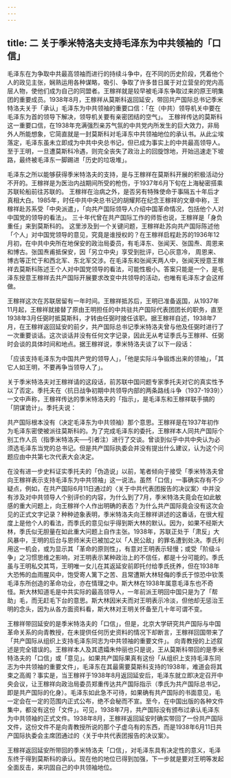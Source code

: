 ```yaml
---
---
---
```

title: 二  关于季米特洛夫支持毛泽东为中共领袖的「口信」
---

毛泽东在为争取中共最高领袖而进行的持续斗争中，在不同的历史阶段，凭着他个人的政见主张，娴熟运用各种谋略，吸引、争取了许多昔日属于对立营垒的党内高层人物，使他们成为自己的同盟者。王稼祥就是较早被毛泽东争取过来的原王明集团的重要成员。1938年8月，王稼祥从莫斯科返回延安，带回共产国际总书记季米特洛夫关于「承认」毛泽东为中共领袖的重要口信：「在（中共）领导机关中要在毛泽东为首的领导下解决，领导机关要有亲密团结的空气」。 王稼祥传达的莫斯科这一重要口信，在1938年充满强烈亲苏气氛的中共党内所发生的巨大效力，非局外人所能想象，它简直就是一封莫斯科对毛泽东中共领袖地位的承认书。从此尘埃落定，毛泽东虽未立即成为中共中央总书记，但已成为事实上的中共最高领导人。至于王明，一旦遭莫斯科冷遇，则完全丧失了政治上的回旋馀地，开始迅速走下坡路，最终被毛泽东一脚踢进「历史的垃圾堆」。

毛泽东之所以能够获得季米特洛夫的支持，是与王稼祥在莫斯科开展的积极活动分不开的。王稼祥是为医治内战期间所受的枪伤，于1937年6月下旬在上海秘密搭乘苏联轮船前往苏联的。  王稼祥在治病之外，是否另有特殊使命于事隔五十年后才真相大白。1985年，时任中共中央总书记的胡耀邦在纪念王稼祥的文章中称，王稼祥赴苏系受「中央派遣」，「向共产国际领导人介绍中国革命情况，包括他个人对中国党的领导的看法」。 三十年代曾在共产国际工作的师哲也说，王稼祥是「身负重任」来到莫斯科的。   这里涉及到一个关键问题，王稼祥赴苏向共产国际陈述他「个人」对中国党领导的意见，究竟是谁授权的？在王稼祥启程赴苏的1936年12月初，在中共中央所在地保安的政治局委员，有毛泽东、张闻天、张国焘、周恩来和博古。张国焘甫抵保安，因「另立中央」享受到批评，已心灰意冷，  周恩来、博古等正忙于和西北军、东北军交涉。在毛泽东和张闻天两人中，张闻天授意王稼祥去莫斯科陈述王个人对中国党领导的看法，可能性极小。答案只能是一个，是毛泽东授意王稼祥去共产国际开展要求改变中共领导的活动，也唯有毛泽东才会这样做。

王稼祥这次在苏联居留有一年时间。王稼祥抵苏后，王明已准备返国，从1937年11月起，王稼祥就接替了原由王明担任的中共驻共产国际代表团团长的职务，直至1938年3月任弼时抵莫斯科，才转由任弼时接任该职。据王稼祥自述，1938年7月，在王稼祥返回延安的前夕，共产国际总书记季米特洛夫曾与他及任弼时进行了一次重要谈话。这次谈话并没有任何文字记录，因此无从考证季氏与王稼祥、任弼时会谈的具体时间和地点。据王稼祥说，季米特洛夫谈了以下一段话：

「应该支持毛泽东为中国共产党的领导人」，「他是实际斗争锻炼出来的领袖」，「其它人如王明，不要再争当领导人了」。  

关于季米特洛夫对王稼祥请的这段话，前苏联中国问题专家季托夫对它的真实性予以了否定。季托夫在〈抗日战争初期中共领导内部的两条路线斗争（1937-1939）〉一文中声称，王稼祥传达的季米特洛夫的「指示」，是毛泽东和王稼祥联手搞的「阴谋诡计」。季托夫说：

共产国际根本没有（决定毛泽东为中共领袖）那个意思。王稼祥是在1937年初作为毛泽东密使被派往莫斯科的。为了完成毛泽东的委托，王稼祥本人同共产国际个别工作人员（指季米特洛夫──引者注）进行了交谈。曾谈到似乎中共中央认为必须选毛泽东当党的总书记。但是共产国际执委会并没有提出什么建议，认为这个问题应由中共第七次代表大会决定。 

在没有进一步史料证实季托夫的「伪造说」以前，笔者倾向于接受「季米特洛夫曾向王稼祥表示支持毛泽东为中共领袖」这一说法。虽然「口信」一事确实存有不少疑点，例如，在共产国际6月11日通过的〈关于中共代表团报告的决议案〉中并没有涉及对中共领导人个别评价的内容，为什么到了7月，季米特洛夫竟会在如此敏感的重大问题上，向王稼祥个人作出明确的表态？为什么共产国际竟会没有这次会见的正式文字记录？种种迹象表明，季米特洛夫向王稼祥讲述的这番话，在很大程度上是他个人的看法，而季氏的意见似乎得到斯大林的默认。因为，如果不经斯大林，季氏似无胆量在如此重大问题上自作主张。1938年，苏联正处于「肃反」大风暴中，王明的后台与恩师米夫已被加之以「人民公敌」的罪名遭到处决。季氏利用这一机会，或为显示其「革命的原则性」，有意对王明表示轻慢；或受「阶级斗争」之习惯思维之影响，对王明表示某种政治上的不信任，都是十分可能的。季氏虽与王明私交其笃，王明唯一女儿在其返延安前即托付给季氏抚养，但在1938年大恐怖的血雨腥风中，饱受寄人篱下之苦、且常遭斯大林轻侮的季氏于惊恐中钦羡毛泽东所创造的革命功业，亦在情理之中。斯大林在1938年属意毛泽东也不奇怪。斯大林知道毛是中共实际的最高领导人，一年前派王明回中国只是为了「帮助」毛，而无赶毛下台的意思。斯大林因米夫而对王明表示冷淡，但他却无惩治王明的念头，因为从各方面资料看，斯大林对王明关怀备至几十年可谓不变。

王稼祥带回延安的是季米特洛夫的「口信」，但是，北京大学研究共产国际与中国革命关系的向青教授，在未提供任何历史资料的情况下却断言，王稼祥回国带来了「共产国际从组织上支持毛泽东同志为中共领袖的重要文件」。  向青教授的上述叙述是完全错误的。王稼祥本人及其遗孀朱仲丽也只是说，王从莫斯科带回的是季米特洛夫的「口信」或「意见」。如果共产国际果真有这份「从组织上支持毛泽东同志为中共领袖的重要文件」，毛泽东在其最需要莫斯科支持的1938年，难道会将其束之高阁？事实是，当王稼祥于1938年8月返回延安后，毛泽东就立即决定召开中央会议，让王稼祥向政治局委员郑重传达共产国际指示（季氏为共产国际总书记，即是共产国际的化身）。毛泽东如此急不可待，如果确有共产国际的书面意见，毛一定会在一定的范围内正式公布，绝不会秘而不宣。至今，在中国出版的各种文件集中，都没有这份「文件」。可见，1938年7月，共产国际没有颁布过承认毛泽东为中共领袖的正式文件。1938年8月，王稼祥返回延安时确实带回了一份共产国际文件，这份文件不是向青教授所说的那个子虚乌有的东西，而是1938年6月11日共产国际执委会主席团通过的〈关于中共代表团报告的决议案〉。

王稼祥返回延安所带回的季米特洛夫「口信」，对毛泽东具有决定性的意义，毛泽东终于得到莫斯科的承认。现在他的地位已得到加强，下一步就是要对王明等发起全面反击，来巩固自己的中共领袖地位。
